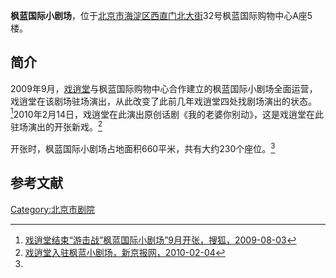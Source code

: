 {{advert|time=2016-08-21T13:09:38+00:00}}
{{notability unreferenced|time=2016-08-21T13:09:38+00:00}}

'''枫蓝国际小剧场'''，位于[[北京市|北京市]][[海淀区|海淀区]][[西直门北大街|西直门北大街]]32号枫蓝国际购物中心A座5楼。

==简介==
2009年9月，[[戏逍堂|戏逍堂]]与枫蓝国际购物中心合作建立的枫蓝国际小剧场全面运营，戏逍堂在该剧场驻场演出，从此改变了此前几年戏逍堂四处找剧场演出的状态。<ref name=sohu>[http://yule.sohu.com/20090803/n265667783.shtml 戏逍堂结束“游击战”枫蓝国际小剧场”9月开张，搜狐，2009-08-03]</ref>2010年2月14日，戏逍堂在此演出原创话剧《我的老婆你别动》，这是戏逍堂在此驻场演出的开张新戏。<ref name=xjbw>[http://www.bjnews.com.cn/ent/2010/02/04/8001.html 戏逍堂入驻枫蓝小剧场，新京报网，2010-02-04]</ref>

开张时，枫蓝国际小剧场占地面积660平米，共有大约230个座位。<ref name=xjbw/>

==参考文献==
{{reflist}}

[[Category:北京市剧院|Category:北京市剧院]]